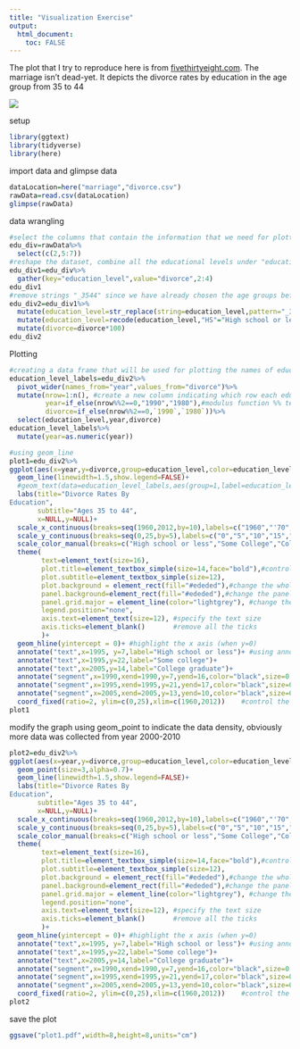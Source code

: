 ```yaml
---
title: "Visualization Exercise"
output:
  html_document:
    toc: FALSE
---
```


The plot that I try to reproduce here is from [fivethirtyeight.com](https://fivethirtyeight.com/features/marriage-isnt-dead-yet/). The marriage isn't dead-yet. It depicts the divorce rates by education in the age group from 35 to 44

![](images/5002a517b24e1a1c63c3ad92f026078.png)

setup

```r
library(ggtext)
library(tidyverse)
library(here)
```

import data and glimpse data

```r
dataLocation=here("marriage","divorce.csv")
rawData=read.csv(dataLocation)
glimpse(rawData)
```

data wrangling

```r
#select the columns that contain the information that we need for plotting, which is year, HS_3544, SC_3544, and BAp_3544
edu_div=rawData%>%
  select(c(2,5:7))
#reshape the dataset, combine all the educational levels under "educational_level" variable and their respective values under "divorce" variable
edu_div1=edu_div%>%
  gather(key="education_level",value="divorce",2:4)
edu_div1
#remove strings "_3544" since we have already chosen the age groups beforehand, recode the levels to make table more intuitive, And mutate divorce rate to percentage
edu_div2=edu_div1%>%
  mutate(education_level=str_replace(string=education_level,pattern="_3544",replacement=""))%>%
  mutate(education_level=recode(education_level,"HS"="High school or less","SC"="Some college", "BAp"="College graduates"))%>%
  mutate(divorce=divorce*100)
edu_div2
```

Plotting

```r
#creating a data frame that will be used for plotting the names of education levels, I eventually used annotation function to create my graph, but I still want to leave this section here
education_level_labels=edu_div2%>%
  pivot_wider(names_from="year",values_from="divorce")%>%
  mutate(nrow=1:n(), #create a new column indicating which row each education level is at
         year=if_else(nrow%%2==0,"1990","1980"),#modulus function %% tells you the remainder, if the row is a even number (some college), we will take 1994,otherwise take 1985
         divorce=if_else(nrow%%2==0,`1990`,`1980`))%>% 
  select(education_level,year,divorce)
education_level_labels%>%
  mutate(year=as.numeric(year))
```

```r
#using geom_line
plot1=edu_div2%>%
ggplot(aes(x=year,y=divorce,group=education_level,color=education_level))+
  geom_line(linewidth=1.5,show.legend=FALSE)+
  #geom_text(data=education_level_labels,aes(group=1,label=education_level),show.legend=FALSE)+
  labs(title="Divorce Rates By 
Education",
       subtitle="Ages 35 to 44",
       x=NULL,y=NULL)+
  scale_x_continuous(breaks=seq(1960,2012,by=10),labels=c("1960","'70","'80","'90","2000","'10"),minor_breaks=NULL)+
  scale_y_continuous(breaks=seq(0,25,by=5),labels=c("0","5","10","15","20","25%"),minor_breaks=NULL)+
  scale_color_manual(breaks=c("High school or less","Some College","College graduates"),values=c("#6699CC","#0047AB","#89CFF0"))+
  theme(
        text=element_text(size=16),
        plot.title=element_textbox_simple(size=14,face="bold"),#control the size of title and subtitle
        plot.subtitle=element_textbox_simple(size=12),
        plot.background = element_rect(fill="#ededed"),#change the whole plot background color
        panel.background=element_rect(fill="#ededed"),#change the panel background color
        panel.grid.major = element_line(color="lightgrey"), #change the grid color in the panel background
        legend.position="none",
        axis.text=element_text(size=12), #specify the text size
        axis.ticks=element_blank()       #remove all the ticks
        )+
  geom_hline(yintercept = 0)+ #highlight the x axis (when y=0)
  annotate("text",x=1995, y=7,label="High school or less")+ #using annotate functions to add text and lines in the graph
  annotate("text",x=1995,y=22,label="Some college")+
  annotate("text",x=2005,y=14,label="College graduate")+
  annotate("segment",x=1990,xend=1990,y=7,yend=16,color="black",size=0.7)+
  annotate("segment",x=1995,xend=1995,y=21,yend=17,color="black",size=0.7)+
  annotate("segment",x=2005,xend=2005,y=13,yend=10,color="black",size=0.7)+
  coord_fixed(ratio=2, ylim=c(0,25),xlim=c(1960,2012))    #control the ratio of y/x coordinate, but also specify the limits for y&x axis in case this function overwrite the axis range
plot1
```

modify the graph using geom_point to indicate the data density, obviously more data was collected from year 2000-2010

```r
plot2=edu_div2%>%
ggplot(aes(x=year,y=divorce,group=education_level,color=education_level))+
  geom_point(size=3,alpha=0.7)+
  geom_line(linewidth=1.5,show.legend=FALSE)+
  labs(title="Divorce Rates By 
Education",
       subtitle="Ages 35 to 44",
       x=NULL,y=NULL)+
  scale_x_continuous(breaks=seq(1960,2012,by=10),labels=c("1960","'70","'80","'90","2000","'10"),minor_breaks=NULL)+
  scale_y_continuous(breaks=seq(0,25,by=5),labels=c("0","5","10","15","20","25%"),minor_breaks=NULL)+
  scale_color_manual(breaks=c("High school or less","Some College","College graduates"),values=c("#6699CC","#0047AB","#89CFF0"))+
  theme(
        text=element_text(size=16),
        plot.title=element_textbox_simple(size=14,face="bold"),#control the size of title and subtitle
        plot.subtitle=element_textbox_simple(size=12),
        plot.background = element_rect(fill="#ededed"),#change the whole plot background color
        panel.background=element_rect(fill="#ededed"),#change the panel background color
        panel.grid.major = element_line(color="lightgrey"), #change the grid color in the panel background
        legend.position="none",
        axis.text=element_text(size=12), #specify the text size
        axis.ticks=element_blank()       #remove all the ticks
        )+
  geom_hline(yintercept = 0)+ #highlight the x axis (when y=0)
  annotate("text",x=1995, y=7,label="High school or less")+ #using annotate functions to add text and lines in the graph
  annotate("text",x=1995,y=22,label="Some college")+
  annotate("text",x=2005,y=14,label="College graduate")+
  annotate("segment",x=1990,xend=1990,y=7,yend=16,color="black",size=0.7)+
  annotate("segment",x=1995,xend=1995,y=21,yend=17,color="black",size=0.7)+
  annotate("segment",x=2005,xend=2005,y=13,yend=10,color="black",size=0.7)+
  coord_fixed(ratio=2, ylim=c(0,25),xlim=c(1960,2012))    #control the ratio of y/x coordinate, but also specify the limits for y&x axis in case this function overwrite the axis range
plot2
```
save the plot
```r
ggsave("plot1.pdf",width=8,height=8,units="cm")
```

